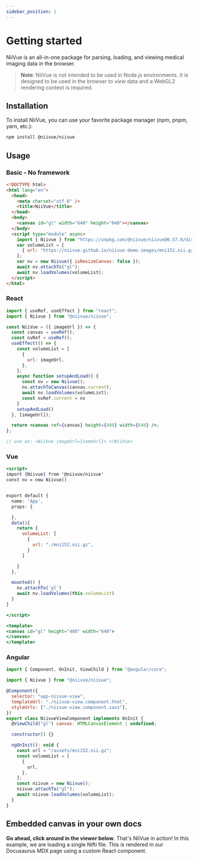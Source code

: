 ```yaml
---
sidebar_position: 1
---
```



# Getting started

NiiVue is an all-in-one package for parsing, loading, and viewing medical imaging data in the browser.

> **Note**: NiiVue is not intended to be used in Node.js environments. It is designed to be used in the browser to _view_ data and a WebGL2 rendering context is required. 

## Installation

To install NiiVue, you can use your favorite package manager (npm, pnpm, yarn, etc.):

```bash
npm install @niivue/niivue
```

## Usage

### Basic - No framework

```html
<!DOCTYPE html>
<html lang="en">
  <head>
    <meta charset="utf-8" />
    <title>NiiVue</title>
  </head>
  <body>
    <canvas id="gl" width="640" height="640"></canvas>
  </body>
  <script type="module" async>
    import { Niivue } from "https://unpkg.com/@niivue/niivue@0.57.0/dist/index.js"
    var volumeList = [
      { url: "https://niivue.github.io/niivue-demo-images/mni152.nii.gz" },
    ];
    var nv = new Niivue({ isResizeCanvas: false });
    await nv.attachTo("gl");
    await nv.loadVolumes(volumeList);
  </script>
</html>
```

### React

```jsx
import { useRef, useEffect } from "react";
import { Niivue } from "@niivue/niivue";

const NiiVue = ({ imageUrl }) => {
  const canvas = useRef();
  const nvRef = useRef();
  useEffect(() => {
    const volumeList = [
      {
        url: imageUrl,
      },
    ];
    async function setupAndLoad() {
      const nv = new Niivue();
      nv.attachToCanvas(canvas.current);
      await nv.loadVolumes(volumeList);
      const nvRef.current = nv
    }
    setupAndLoad()
  }, [imageUrl]);

  return <canvas ref={canvas} height={480} width={640} />;
};

// use as: <NiiVue imageUrl={someUrl}> </NiiVue>
```

### Vue

```jsx
<script>
import {Niivue} from '@niivue/niivue'
const nv = new Niivue()


export default {
  name: 'App',
  props: {

  },
  data(){
    return {
      volumeList: [
        {
          url: "./mni152.nii.gz",
        }
      ]

    }
  },

  mounted() {
    nv.attachTo('gl')
    await nv.loadVolumes(this.volumeList)
  }
}

</script>

<template>
<canvas id="gl" height="480" width="640">
</canvas>
</template>
```

### Angular

```javascript
import { Component, OnInit, ViewChild } from "@angular/core";

import { Niivue } from "@niivue/niivue";

@Component({
  selector: "app-niivue-view",
  templateUrl: "./niivue-view.component.html",
  styleUrls: ["./niivue-view.component.sass"],
})
export class NiivueViewComponent implements OnInit {
  @ViewChild("gl") canvas: HTMLCanvasElement | undefined;

  constructor() {}

  ngOnInit(): void {
    const url = "/assets/mni152.nii.gz";
    const volumeList = [
      {
        url,
      },
    ];
    const niivue = new Niivue();
    niivue.attachTo("gl");
    await niivue.loadVolumes(volumeList);
  }
}
```

## Embedded canvas in your own docs

**Go ahead, click around in the viewer below**. That's NiiVue in action! In this example, we are loading a single Nifti file. This is rendered in our Docusaurus MDX page using a custom React component.

<NiivueBrowserWrapper>
  <BasicNiivueCanvas
  images={[
    { url: "https://niivue.github.io/niivue-demo-images/mni152.nii.gz" }
  ]}
  />
</NiivueBrowserWrapper>

